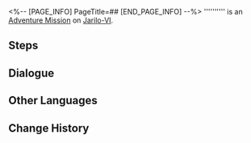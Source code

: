<%-- [PAGE_INFO]
PageTitle=##
[END_PAGE_INFO] --%>
{{Stub|Dialogue.}}
{{Mission Infobox
|id            = 4040101
|title         = 
|image         = <!--Mission .png-->
|type          = Adventure
|event_name    = 
|chapter       = 
|requirements  = 
* [[Trailblaze Mission]] ''[[Lingering Shadows]]'' completed
* [[Trailblaze Mission]] ''[[Everwinter Night]]'' completed
|summary       = <!--official mission summary from Fate's Atlas-->
|characters    = Trailblazer
|startLocation = [[Jarilo-VI]] - [[Administrative District]]
|world         = Jarilo-VI
|area          = Administrative District
|prev          = 
|next          = 
|rewards       = Adventure Log*2; Shield (Item)*20
}}
'''''''''' is an [[Adventure Mission]] on [[Jarilo-VI]].

==Steps==


<!--
==Gameplay Notes==

--><!--
==Trial Character==

-->
==Dialogue==
{{Stub Dialogue}}
{{Dialogue Start}}
:{{tx}}
{{Dialogue End}}

==Other Languages==
{{Other Languages
|en   = 
|zhs  = 
|zht  = 
|ja   = 
|ko   = 
|es   = 
|fr   = 
|ru   = 
|th   = 
|vi   = 
|de   = 
|id   = 
|pt   = 
}}

==Change History==
{{Change History|1.0}}
